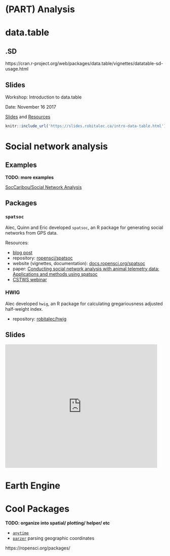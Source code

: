 # (PART) Analysis {-}

# data.table

## .SD
https://cran.r-project.org/web/packages/data.table/vignettes/datatable-sd-usage.html



## Slides
Workshop: Introduction to data.table

Date: November 16 2017

[Slides](https://slides.robitalec.ca/intro-data-table.html) and [Resources](https://slides.robitalec.ca/intro-data-table/intro-data-table.zip)

```r
knitr::include_url('https://slides.robitalec.ca/intro-data-table.html')
```


# Social network analysis

## Examples

**TODO: more examples**

[SocCaribou/Social Network Analysis](https://github.com/wildlifeevoeco/SocCaribou/blob/master/scripts/4-SocialNetworkAnalysis.R)


## Packages

### `spatsoc`

Alec, Quinn and Eric developed `spatsoc`, an R package for generating social networks from GPS data. 

Resources:

* [blog post](https://ropensci.org/blog/2018/12/04/spatsoc/)
* repository: [ropensci/spatsoc](https://github.com/ropensci/spatsoc/)
* website (vignettes, documentation): [docs.ropensci.org/spatsoc](https://docs.ropensci.org/spatsoc/)
* paper: [Conducting social network analysis with animal telemetry data: Applications and methods using spatsoc](https://besjournals.onlinelibrary.wiley.com/doi/abs/10.1111/2041-210X.13215)
* [CSTWS webinar](https://slides.robitalec.ca/CSTWS-webinar-spatsoc.html)


### HWIG

Alec developed `hwig`, an R package for calculating gregariousness adjusted half-weight index.

* repository: [robitalec/hwig](https://github.com/robitalec/hwig)


## Slides

<iframe src="https://docs.google.com/presentation/d/e/2PACX-1vRMzDEm8bkxbERxRummBcgqHzOb2vLasEgJNsNC8r462hANEUCwu4dxDyVkdmroFCK7HFsIkhawKe_t/embed?start=false&loop=false&delayms=3000" frameborder="0" width="480" height="389" allowfullscreen="true" mozallowfullscreen="true" webkitallowfullscreen="true"></iframe>


# Earth Engine


# Cool Packages

**TODO: organize into spatial/ plotting/ helper/ etc**

* [`anytime`](https://github.com/eddelbuettel/anytime) 
* [`parzer`](https://github.com/ropensci/parzer) parsing geographic coordinates


https://ropensci.org/packages/

